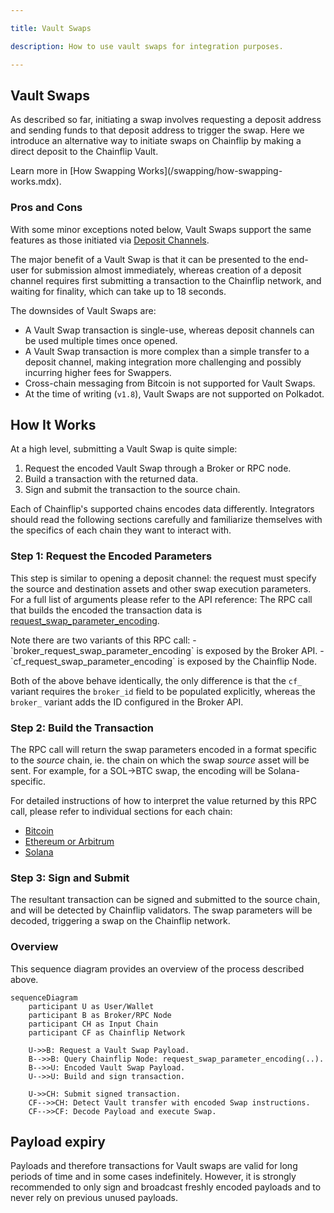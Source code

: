 ```yaml
---

title: Vault Swaps

description: How to use vault swaps for integration purposes.

---
```



## Vault Swaps

As described so far, initiating a swap involves requesting a deposit address and sending funds to that deposit address to trigger the swap. Here we introduce an alternative way to initiate swaps on Chainflip by making a direct deposit to the Chainflip Vault.

<Callout type="info">
Learn more in [How Swapping Works](/swapping/how-swapping-works.mdx).
</Callout>

### Pros and Cons

With some minor exceptions noted below, Vault Swaps support the same features as those initiated via [Deposit Channels](/concepts/swaps-amm/deposit-channels-and-brokers.mdx#deposit-channels).

The major benefit of a Vault Swap is that it can be presented to the end-user for submission almost immediately, whereas creation of a deposit channel requires first submitting a transaction to the Chainflip network, and waiting for finality, which can take up to 18 seconds.

The downsides of Vault Swaps are:
- A Vault Swap transaction is single-use, whereas deposit channels can be used multiple times once opened.
- A Vault Swap transaction is more complex than a simple transfer to a deposit channel, making integration more challenging and possibly incurring higher fees for Swappers.
- Cross-chain messaging from Bitcoin is not supported for Vault Swaps.
- At the time of writing (`v1.8`), Vault Swaps are not supported on Polkadot.

## How It Works

At a high level, submitting a Vault Swap is quite simple:

1. Request the encoded Vault Swap through a Broker or RPC node.
2. Build a transaction with the returned data.
3. Sign and submit the transaction to the source chain.

<Callout type="info">
Each of Chainflip's supported chains encodes data differently. Integrators should read the following sections carefully and familiarize themselves with the specifics of each chain they want to interact with.
</Callout>

### Step 1: Request the Encoded Parameters

This step is similar to opening a deposit channel: the request must specify the source and destination assets and other swap execution parameters. For a full list of arguments please refer to the API reference: The RPC call that builds the encoded the transaction data is [request_swap_parameter_encoding](../../running-a-broker/broker-api/#broker_request_swap_parameter_encoding).

<Callout type="info">
Note there are two variants of this RPC call:
- `broker_request_swap_parameter_encoding` is exposed by the Broker API.
- `cf_request_swap_parameter_encoding` is exposed by the Chainflip Node.

Both of the above behave identically, the only difference is that the `cf_` variant requires the `broker_id` field to be populated explicitly, whereas the `broker_` variant adds the ID configured in the Broker API.
</Callout>

### Step 2: Build the Transaction

The RPC call will return the swap parameters encoded in a format specific to the *source* chain, ie. the chain on which the swap *source* asset will be sent. For example, for a SOL->BTC swap, the encoding will be Solana-specific.

For detailed instructions of how to interpret the value returned by this RPC call, please refer to individual sections for each chain:

- [Bitcoin](./bitcoin.mdx)
- [Ethereum or Arbitrum](./evm.mdx)
- [Solana](./solana.mdx)

### Step 3: Sign and Submit

The resultant transaction can be signed and submitted to the source chain, and will be detected by Chainflip validators. The swap parameters will be decoded, triggering a swap on the Chainflip network.

### Overview

This sequence diagram provides an overview of the process described above.

```mermaid
sequenceDiagram
    participant U as User/Wallet
    participant B as Broker/RPC Node
    participant CH as Input Chain
    participant CF as Chainflip Network
    
    U->>B: Request a Vault Swap Payload.
    B-->>B: Query Chainflip Node: request_swap_parameter_encoding(..).
    B-->>U: Encoded Vault Swap Payload.
    U-->>U: Build and sign transaction.

    U->>CH: Submit signed transaction.
    CF-->>CH: Detect Vault transfer with encoded Swap instructions.
    CF-->>CF: Decode Payload and execute Swap.
```

## Payload expiry

Payloads and therefore transactions for Vault swaps are valid for long periods of time and in some cases indefinitely. However, it is strongly recommended to only sign and broadcast freshly encoded payloads and to never rely on previous unused payloads.
